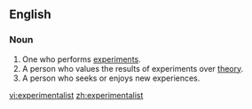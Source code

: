 ==English==

===Noun===
{{en-noun}}

#One who performs [[experiment]]s.
#A person who values the results of experiments over [[theory]].
#A person who seeks or enjoys new experiences.

[[vi:experimentalist]]
[[zh:experimentalist]]